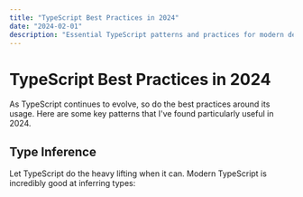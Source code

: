 ```yaml
---
title: "TypeScript Best Practices in 2024"
date: "2024-02-01"
description: "Essential TypeScript patterns and practices for modern development"
---
```


# TypeScript Best Practices in 2024

As TypeScript continues to evolve, so do the best practices around its usage. Here are some key patterns
that I've found particularly useful in 2024.

## Type Inference

Let TypeScript do the heavy lifting when it can. Modern TypeScript is incredibly good at inferring types:

